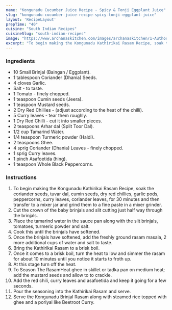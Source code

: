 ---
name: "Kongunadu Cucumber Juice Recipe - Spicy & Tonji Eggplant Juice"
slug: "kongunadu-cucumber-juice-recipe-spicy-tonji-eggplant-juice"
layout: 'RecipeLayout'
prepTime: "40"
cuisine: "South Indian Recipes"
cuisineSlug: "south-indian-recipes"
image: "https://www.archanaskitchen.com/images/archanaskitchen/1-Author/Uma_Raghuraman/Kongunadu_Brinjal_Rasam__Kathiri_pinju_Rasam_from_Kongunadu_.jpg"
excerpt: "To begin making the Kongunadu Kathirikai Rasam Recipe, soak the coriander seeds, tuvar dal, cumin seeds, dry red chillies, garlic pods, peppercorns, curry leaves, coriander leaves,  for 30 minutes and then transfer to a mixer jar and grind them to a fine paste in a mixer grinder"
---

### Ingredients

- 10 Small Brinjal (Baingan / Eggplant).
- 1 tablespoon Coriander (Dhania) Seeds.
- 4 cloves Garlic.
- Salt - to taste.
- 1 Tomato - finely chopped.
- 1 teaspoon Cumin seeds (Jeera).
- 1 teaspoon Mustard seeds.
- 2 Dry Red Chillies - (adjust according to the heat of the chilli).
- 5 Curry leaves - tear them roughly.
- 1 Dry Red Chilli - cut it into smaller pieces.
- 2 teaspoons Arhar dal (Split Toor Dal).
- 1/2 cup Tamarind Water.
- 1/4 teaspoon Turmeric powder (Haldi).
- 2 teaspoons Ghee.
- 4 sprig Coriander (Dhania) Leaves - finely chopped.
- 1 sprig Curry leaves.
- 1 pinch Asafoetida (hing).
- 1 teaspoon Whole Black Peppercorns.

### Instructions

1. To begin making the Kongunadu Kathirikai Rasam Recipe, soak the coriander seeds, tuvar dal, cumin seeds, dry red chillies, garlic pods, peppercorns, curry leaves, coriander leaves,  for 30 minutes and then transfer to a mixer jar and grind them to a fine paste in a mixer grinder.
1. Cut the crown of the baby brinjals and slit cutting just half way through the brinjals.
1. Place the tamarind water in the sauce pan along with the slit brinjals, tomatoes, turmeric powder and salt.
1. Cook this until the brinjals have softened.
1. Once the brinjals have softened, add the freshly ground rasam masala, 2 more additional cups of water and salt to taste.
1. Bring the Kathirikai Rasam to a brisk boil.
1. Once it comes to a brisk boil, turn the heat to low and simmer the rasam for about 10 minutes until you notice it starts to froth up.
1. At this stage turn off the heat.
1. To Season The RasamHeat ghee in skillet or tadka pan on medium heat; add the mustard seeds and allow to to crackle.
1. Add the red chili, curry leaves and asafoetida and keep it going for a few seconds.
1. Pour the seasoning into the Kathirikai Rasam and serve.
1. Serve the Kongunadu Brinjal Rasam along with steamed rice topped with ghee and a poriyal like Beetroot Curry.
